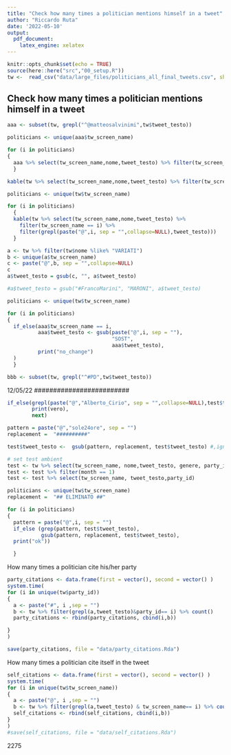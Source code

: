```yaml
---
title: "Check how many times a politician mentions himself in a tweet"
author: "Riccardo Ruta"
date: '2022-05-10'
output: 
  pdf_document: 
    latex_engine: xelatex
---
```


```r
knitr::opts_chunk$set(echo = TRUE)
source(here::here("src","00_setup.R"))
tw <-  read_csv("data/large_files/politicians_all_final_tweets.csv", show_col_types = FALSE )
```

## Check how many times a politician mentions himself in a tweet


```r
aaa <- subset(tw, grepl("^@matteosalvinimi",tw$tweet_testo))
```


```r
politicians <- unique(aaa$tw_screen_name)

for (i in politicians)
{
  aaa %>% select(tw_screen_name,nome,tweet_testo) %>% filter(tw_screen_name == i) %>% filter(grepl(paste("@",i, sep = "",collapse=NULL),tweet_testo))
  }
```

```r
kable(tw %>% select(tw_screen_name,nome,tweet_testo) %>% filter(tw_screen_name == "matteosalvinimi") %>% filter(grepl("@matteosalvinimi",tweet_testo)))

```

```r
politicians <- unique(tw$tw_screen_name)

for (i in politicians)
  {
  kable(tw %>% select(tw_screen_name,nome,tweet_testo) %>%
    filter(tw_screen_name == i) %>%
    filter(grepl(paste("@",i, sep = "",collapse=NULL),tweet_testo)))
  }
```

```r
a <- tw %>% filter(tw$nome %like% "VARIATI")
b <- unique(a$tw_screen_name)
c <- paste("@",b, sep = "",collapse=NULL)
c
a$tweet_testo = gsub(c, "", a$tweet_testo)

#a$tweet_testo = gsub("#FrancoMarini", "MARONI", a$tweet_testo)

```


```r
politicians <- unique(tw$tw_screen_name)

for (i in politicians)
{
  if_else(aaa$tw_screen_name == i,
          aaa$tweet_testo <- gsub(paste("@",i, sep = ""),
                                  "SOST",
                                  aaa$tweet_testo),
          print("no_change")
  )
  }
```

```r
bbb <- subset(tw, grepl("^#PD",tw$tweet_testo))
```
##############################
#############################
12/05/22
#########################
```r
if_else(grepl(paste("@","Alberto_Cirio", sep = "",collapse=NULL),test$tweet_testo),
        print(vero),
        next)
```

```r

pattern = paste("@","sole24ore", sep = "")
replacement =  "##########"

test$tweet_testo <-  gsub(pattern, replacement, test$tweet_testo) #,ignore.case = TRUE, perl = FALSE,fixed = FALSE)

```





```r
# set test ambient
test <- tw %>% select(tw_screen_name, nome,tweet_testo, genere, party_id, chamber, status, date, week, month)
test <- test %>% filter(month == 1)
test <- test %>% select(tw_screen_name, tweet_testo,party_id)
```


```r

politicians <- unique(tw$tw_screen_name)
replacement =  "## ELIMINATO ##"

for (i in politicians)
{
  pattern = paste("@",i, sep = "")
  if_else (grep(pattern, test$tweet_testo),
           gsub(pattern, replacement, test$tweet_testo),
  print("ok"))

  }

```




How many times a politician cite his/her party
```r
party_citations <- data.frame(first = vector(), second = vector() )
system.time(
for (i in unique(tw$party_id))
{
  a <- paste("#", i ,sep = "")
  b <- tw %>% filter(grepl(a,tweet_testo)&party_id== i) %>% count()
  party_citations <- rbind(party_citations, cbind(i,b))

}
)

save(party_citations, file = "data/party_citations.Rda")
```

How many times a politician cite itself in the tweet
```r
self_citations <- data.frame(first = vector(), second = vector() )
system.time(
for (i in unique(tw$tw_screen_name))
{
  a <- paste("@", i ,sep = "")
  b <- tw %>% filter(grepl(a,tweet_testo) & tw_screen_name== i) %>% count()
  self_citations <- rbind(self_citations, cbind(i,b))
}
)
#save(self_citations, file = "data/self_citations.Rda")

```
2275










